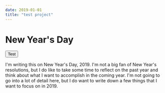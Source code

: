 ```yaml
---
date: 2019-01-01
title: "test project"
---
```


# New Year's Day

<Button>Test</Button>

I'm writing this on New Year's Day, 2019. I'm not a big fan of New Year's resolutions, but I do like to take some time to reflect on the past year and think about what I want to accomplish in the coming year. I'm not going to go into a lot of detail here, but I do want to write down a few things that I want to focus on in 2019.